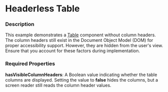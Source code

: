 
# Headerless Table

### Description
This example demonstrates a [Table](/components/cerner-terra-framework-docs/table/about) component without column headers.
The column headers still exist in the Document Object Model (DOM) for proper accessibility support. However, they are hidden from the user's view.
Ensure that you account for these factors during implementation.

### Required Properties
**hasVisibleColumnHeaders**: A Boolean value indicating whether the table columns are displayed. Setting the value to **false** hides the columns, but a screen reader still reads the column header values.

<TableWithoutHeaders title='Table Without Column Headers' />
